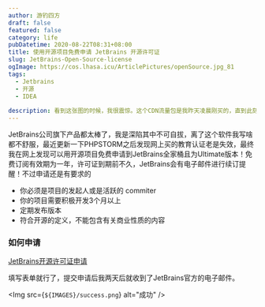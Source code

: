```yaml
---
author: 游钓四方
draft: false
featured: false
category: life
pubDatetime: 2020-08-22T08:31+08:00
title: 使用开源项目免费申请 JetBrains 开源许可证
slug: JetBrains-Open-Source-license
ogImage: https://cos.lhasa.icu/ArticlePictures/openSource.jpg_81
tags:
  - Jetbrains
  - 开源
  - IDEA
  
description: 看到这张图的时候，我很震惊。这个CDN流量包是我昨天凌晨刚买的，直到此刻才发现我的CDN流量被恶意盗刷了
---
```



JetBrains公司旗下产品都太棒了，我是深陷其中不可自拔，离了这个软件我写啥都不舒服，最近更新一下PHPSTORM之后发现网上买的教育认证老是失效，最终我在网上发现可以用开源项目免费申请到JetBrains全家桶且为Ultimate版本！免费订阅有效期为一年，许可证到期前不久，JetBrains会有电子邮件进行续订提醒！不过申请还是有要求的

* 你必须是项目的发起人或是活跃的 commiter
* 你的项目需要积极开发3个月以上
* 定期发布版本
* 符合开源的定义，不能包含有关商业性质的内容

### 如何申请

[JetBrains开源许可证申请](https://www.jetbrains.com/shop/eform/opensource?product=ALL)

填写表单就行了，提交申请后我两天后就收到了JetBrains官方的电子邮件。

<Img src={`${IMAGES}/success.png`} alt="成功" />